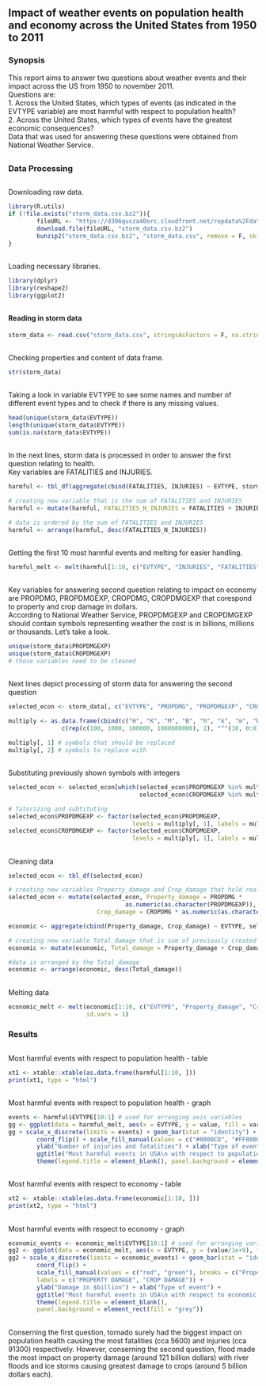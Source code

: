 Impact of weather events on population health and economy across the United States from 1950 to 2011
-------------------------------------------------------------------------------------------------------
### Synopsis  
This report aims to answer two questions about weather events and their impact across the US from 1950 to november 2011.  
Questions are:  
1. Across the United States, which types of events (as indicated in the EVTYPE variable) are most harmful with respect to population health?  
2. Across the United States, which types of events have the greatest economic consequences?  
Data that was used for answering these questions were obtained from National Weather Service.  

##  
### Data Processing  

##  
Downloading raw data.
```r
library(R.utils)
if (!file.exists("storm_data.csv.bz2")){
        fileURL <- "https://d396qusza40orc.cloudfront.net/repdata%2Fdata%2FStormData.csv.bz2"
        download.file(fileURL, "storm_data.csv.bz2")
        bunzip2("storm_data.csv.bz2", "storm_data.csv", remove = F, skip = T)
}
```

##  
Loading necessary libraries.
```r
library(dplyr)
library(reshape2)
library(ggplot2)
```

##  
#### Reading in storm data
```r
storm_data <- read.csv("storm_data.csv", stringsAsFactors = F, na.strings = "?")
```

##  
Checking properties and content of data frame.
```r
str(storm_data)
```

##  
Taking a look in variable EVTYPE to see some names and number of different event types and to check if there is any missing values.
```r
head(unique(storm_data$EVTYPE))
length(unique(storm_data$EVTYPE))
sum(is.na(storm_data$EVTYPE))
```

##  
In the next lines, storm data is processed in order to answer the first question relating to health.  
Key variables are FATALITIES and INJURIES.
```r
harmful <- tbl_df(aggregate(cbind(FATALITIES, INJURIES) ~ EVTYPE, storm_data, FUN = "sum"))

# creating new variable that is the sum of FATALITIES and INJURIES
harmful <- mutate(harmful, FATALITIES_N_INJURIES = FATALITIES + INJURIES)

# data is ordered by the sum of FATALITIES and INJURIES
harmful <- arrange(harmful, desc(FATALITIES_N_INJURIES))
```

##  
Getting the first 10 most harmful events and melting for easier handling.
```r
harmful_melt <- melt(harmful[1:10, c("EVTYPE", "INJURIES", "FATALITIES")], id.vars = 1)
```

##  
Key variables for answering second question relating to impact on economy are PROPDMG, PROPDMGEXP, CROPDMG, CROPDMGEXP that corespond to property and crop damage in dollars.  
According to National Weather Service, PROPDMGEXP and CROPDMGEXP should contain symbols representing weather the cost is in billions, millions or thousands. Let's take a look.
```r
unique(storm_data$PROPDMGEXP)
unique(storm_data$CROPDMGEXP)
# those variables need to be cleaned 
```

##  
Next lines depict processing of storm data for answering the second question
```r
selected_econ <- storm_data[, c("EVTYPE", "PROPDMG", "PROPDMGEXP", "CROPDMG", "CROPDMGEXP")]
```

```r
multiply <- as.data.frame(cbind(c("H", "K", "M", "B", "h", "k", "m", "b", 0:8, ""), 
               c(rep(c(100, 1000, 100000, 1000000000), 2), "^"(10, 0:8), NA)))

multiply[, 1] # symbols that should be replaced
multiply[, 2] # symbols to replace with
```

##  
Substituting previously shown symbols with integers
```r
selected_econ <- selected_econ[which(selected_econ$PROPDMGEXP %in% multiply[1:17, 1] |
                                     selected_econ$CROPDMGEXP %in% multiply[1:17, 1]), ] 

# fatorizing and subtituting 
selected_econ$PROPDMGEXP <- factor(selected_econ$PROPDMGEXP, 
                                   levels = multiply[, 1], labels = multiply[, 2])
selected_econ$CROPDMGEXP <- factor(selected_econ$CROPDMGEXP, 
                                   levels = multiply[, 1], labels = multiply[, 2])
```

##  
Cleaning data
```r
selected_econ <- tbl_df(selected_econ)

# creating new variables Property_damage and Crop_damage that hold real values in dollars
selected_econ <- mutate(selected_econ, Property_damage = PROPDMG * 
                                 as.numeric(as.character(PROPDMGEXP)),
                         Crop_damage = CROPDMG * as.numeric(as.character(CROPDMGEXP)))

economic <- aggregate(cbind(Property_damage, Crop_damage) ~ EVTYPE, selected_econ, FUN = "sum")

# creating new variable Total_damage that is sum of previously created variables
economic <- mutate(economic, Total_damage = Property_damage + Crop_damage)

#data is arranged by the Total_damage
economic <- arrange(economic, desc(Total_damage))
```

##  
Melting data
```r
economic_melt <- melt(economic[1:10, c("EVTYPE", "Property_damage", "Crop_damage")], 
                      id.vars = 1)
```


### Results

##  
Most harmful events with respect to population health - table
```r
xt1 <- xtable::xtable(as.data.frame(harmful[1:10, ]))
print(xt1, type = "html")
```

## 
Most harmful events with respect to population health - graph
```r
events <- harmful$EVTYPE[10:1] # used for arranging axis variables
gg <- ggplot(data = harmful_melt, aes(x = EVTYPE, y = value, fill = variable))
gg + scale_x_discrete(limits = events) + geom_bar(stat = "identity") +
        coord_flip() + scale_fill_manual(values = c("#0000CD", "#FF0000")) +
        ylab("Number of injuries and fatalities") + xlab("Type of event") +
        ggtitle("Most harmful events in USA\n with respect to population health") + 
        theme(legend.title = element_blank(), panel.background = element_rect(fill = "grey"))
```


##  
Most harmful events with respect to economy - table
```r
xt2 <- xtable::xtable(as.data.frame(economic[1:10, ]))
print(xt2, type = "html")
```

##  
Most harmful events with respect to economy - graph
```r
economic_events <- economic_melt$EVTYPE[10:1] # used for arranging variables on x-axis
gg2 <- ggplot(data = economic_melt, aes(x = EVTYPE, y = (value/1e+9), fill = variable))
gg2 + scale_x_discrete(limits = economic_events) + geom_bar(stat = "identity") +
        coord_flip() + 
        scale_fill_manual(values = c("red", "green"), breaks = c("Property_damage", "Crop_damage"), 
        labels = c("PROPERTY DAMAGE", "CROP DAMAGE")) +
        ylab("Damage in $billion") + xlab("Type of event") +
        ggtitle("Most harmful events in USA\n with respect to economic damage") + 
        theme(legend.title = element_blank(), 
        panel.background = element_rect(fill = "grey"))
```

##  
Conserning the first question, tornado surely had the biggest impact on population health causing the most fatalities (cca 5600) and injuries (cca 91300) respectively. However, conserning the second question, flood made the most impact on property damage (around 121 billion dollars) with river floods and ice storms causing greatest damage to crops (around 5 billion dollars each).